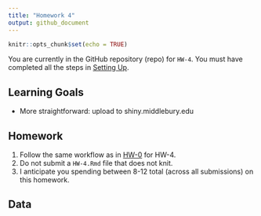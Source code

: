 ```yaml
---
title: "Homework 4"
output: github_document
---
```


```r
knitr::opts_chunk$set(echo = TRUE)
```


You are currently in the GitHub repository (repo) for `HW-4`. You must have
completed all the steps in [Setting 
Up](https://rudeboybert.github.io/MATH216/jekyll/update/2016/09/12/getting-started.html).





## Learning Goals

* More straightforward: upload to shiny.middlebury.edu 




## Homework

1. Follow the same workflow as in <a target="_blank" class="page-link"
href="https://github.com/2016-09-Middlebury-Data-Science/HW-0#homework">HW-0</a>
for HW-4.
1. Do not submit a `HW-4.Rmd` file that does not knit.
1. I anticipate you spending between 8-12 total (across all submissions) on this 
homework.





## Data
